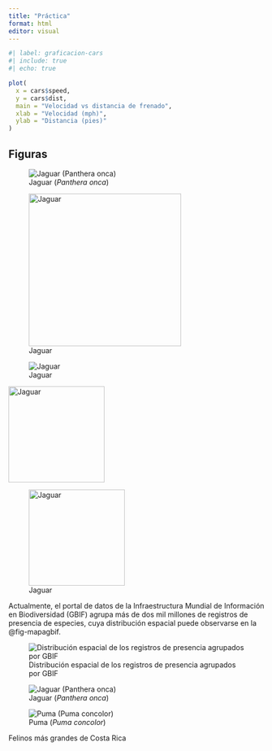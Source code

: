 ---
title: "Práctica"
format: html
editor: visual
---

```{r}
#| label: graficacion-cars
#| include: true
#| echo: true

plot(
  x = cars$speed,
  y = cars$dist,
  main = "Velocidad vs distancia de frenado",
  xlab = "Velocidad (mph)",
  ylab = "Distancia (pies)"
)
```

## Figuras

![Jaguar (*Panthera onca*)](jaguar.jpg)

![Jaguar](jaguar.jpg){width=300}

![Jaguar](jaguar.jpg)


[![Jaguar](jaguar.jpg){height=50mm}](https://es.wikipedia.org/wiki/Panthera_onca)


![Jaguar](jaguar.jpg){fig-align="right" height=50mm}


Actualmente, el portal de datos de la Infraestructura Mundial
de Información en Biodiversidad (GBIF) agrupa más de 
dos mil millones de registros de presencia de especies, 
cuya distribución espacial puede observarse en la @fig-mapagbif.

![Distribución espacial de los registros de presencia agrupados por GBIF](mapa-gbif.png){#fig-mapagbif}

::: {#fig-felinos-grandes-costarica layout-ncol=2}

![Jaguar (*Panthera onca*)](panthera_onca_miniatura.png){#fig-jaguar}

![Puma (*Puma concolor*)](puma_concolor_miniatura.png){#fig-puma}

Felinos más grandes de Costa Rica
:::


